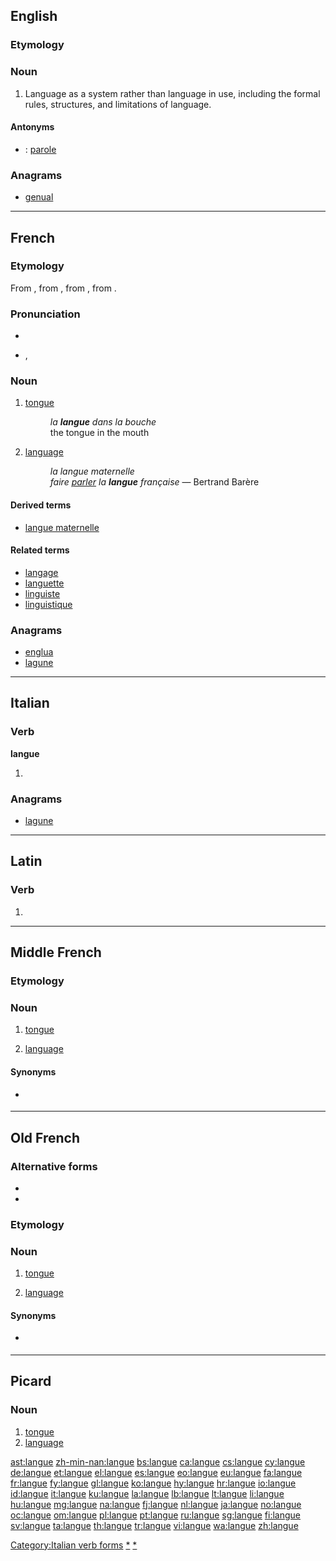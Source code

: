 ==English==

===Etymology===
{{etyl|fr|en}}

===Noun===
{{wikipedia|Langue and parole}}
{{en-noun|-}}

# {{linguistics}} Language as a system rather than language in use, including the formal rules, structures, and limitations of language.

====Antonyms====
* {{italbrac|language in use}}: [[parole]]

===Anagrams===
* [[genual#English|genual]]

----

==French==

===Etymology===
From {{etyl|VL.|fr}} {{recons|linguaticum|lang=VL.}}, from {{etyl|la|fr}} {{term|lingua||tongue, speech, language|lang=la}}, from {{etyl|OL.|fr}} {{term|dingua|lang=la}}, from {{proto|Indo-European|dn̥ǵʰwéh₂s|tongue, speech, language|lang=fr}}.

===Pronunciation===
* {{audio|Fr-langue.ogg|audio}}
* {{IPA|/lɑ̃ɡ/|lang=fr}}, {{SAMPA|/lA~g/}}

===Noun===
{{fr-noun|f}}

# {{anatomy|lang=fr}} [[tongue]]
#: ''la '''langue''' dans la bouche''
#: the tongue in the mouth
# {{linguistics|lang=fr}} [[language]] {{gloss|system of communication using written or spoken words}}
#: ''la langue maternelle''
#: ''faire [[parler]] la '''langue''' française'' — Bertrand Barère

====Derived terms====
* [[langue maternelle]]

====Related terms====
* [[langage]]
* [[languette]]
* [[linguiste]]
* [[linguistique]]

===Anagrams===
* [[englua#French|englua]]
* [[lagune#French|lagune]]

----

==Italian==

===Verb===
'''langue'''

# {{conjugation of|languire||3|s|pres|ind|lang=it}}

===Anagrams===
* [[lagune#Italian|lagune]]

[[Category:Italian verb forms]]

----

==Latin==

===Verb===
{{la-verb-form|languē}}

# {{conjugation of|langueo|langueō|2|s|pres|act|imp|lang=la}}


----

==Middle French==

===Etymology===
{{etyl|la|frm}} {{term|lingua|lang=la}}

===Noun===
{{frm-noun|f|s}}

# {{anatomy|lang=fro}} [[tongue]]
# [[language]]

====Synonyms====
* {{sense|language}} {{l|frm|langage}}

[[Category:frm:Languages|*]]

----

==Old French==

===Alternative forms===
* {{l|fro|lingue}}
* {{l|fro|lengue}}

===Etymology===
{{etyl|la|fro}} {{term|lingua|lang=la}}

===Noun===
{{fro-noun|f}}

# {{anatomy|lang=fro}} [[tongue]]
# [[language]]

====Synonyms====
* {{sense|language}} {{l|fro|language}}

[[Category:fro:Languages|*]]

----

==Picard==

===Noun===
{{head|pcd|noun}}

# [[tongue]]
# [[language]]

[[ast:langue]]
[[zh-min-nan:langue]]
[[bs:langue]]
[[ca:langue]]
[[cs:langue]]
[[cy:langue]]
[[de:langue]]
[[et:langue]]
[[el:langue]]
[[es:langue]]
[[eo:langue]]
[[eu:langue]]
[[fa:langue]]
[[fr:langue]]
[[fy:langue]]
[[gl:langue]]
[[ko:langue]]
[[hy:langue]]
[[hr:langue]]
[[io:langue]]
[[id:langue]]
[[it:langue]]
[[ku:langue]]
[[la:langue]]
[[lb:langue]]
[[lt:langue]]
[[li:langue]]
[[hu:langue]]
[[mg:langue]]
[[na:langue]]
[[fj:langue]]
[[nl:langue]]
[[ja:langue]]
[[no:langue]]
[[oc:langue]]
[[om:langue]]
[[pl:langue]]
[[pt:langue]]
[[ru:langue]]
[[sg:langue]]
[[fi:langue]]
[[sv:langue]]
[[ta:langue]]
[[th:langue]]
[[tr:langue]]
[[vi:langue]]
[[wa:langue]]
[[zh:langue]]